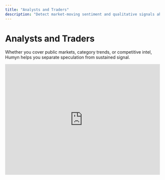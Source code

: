 ```yaml
---
title: "Analysts and Traders"
description: "Detect market-moving sentiment and qualitative signals ahead of the curve."
---
```


# Analysts and Traders

Whether you cover public markets, category trends, or competitive intel, Humyn helps you separate speculation from sustained signal.

<iframe
  width="100%"
  height="360"
  src="https://www.youtube.com/embed/ESvZmdOJ5qk?si=HMG8SRFb_fLTHi5X"
  title="Humyn workflow for analysts and traders"
  frameBorder="0"
  allow="accelerometer; autoplay; clipboard-write; encrypted-media; gyroscope; picture-in-picture; web-share"
  referrerPolicy="strict-origin-when-cross-origin"
  allowFullScreen
  style={{ margin: "1.75rem 0", borderRadius: "1rem", boxShadow: "0 24px 60px rgba(15, 23, 42, 0.18)" }}
/>

## 1. Define the coverage universe

<Columns cols={2}>
  <Card title="Pick tickers or topics" icon="chart-line">
    List the symbols, categories, or product launches you want to monitor—e.g., `NVDA`, “AI productivity tools,” or “fintech onboarding.”
  </Card>
  <Card title="Identify community hubs" icon="people-group">
    Add the subreddits, Discords, and forums where your audience congregates. Prioritize channels with depth, not just volume.
  </Card>
</Columns>

## 2. Build a repeatable intake

| Cadence | Inputs | Notes |
| --- | --- | --- |
| Daily | High-impact news threads, price-move discussions, rumor mill posts. | Capture breaking sentiment. |
| Weekly | “State of the market” megathreads, founder AMAs, review roundups. | Track sustained narratives. |
| Monthly | Industry reports, conference chatter, macro discussions. | Contextualize long-term conviction. |

## 3. Surface leading indicators

- Use **Explore** to sort by keywords like “sell,” “switching,” or “lagging” to flag negative inflection points.  
- Watch mention frequency—spikes often pre-date interest from mainstream media or analysts.  
- Tag quotes with impact level (high/medium/low) to focus research time on the strongest signals.

<Callout>
Set up a `Watchlist` project for each sector and reuse the same keyword templates. Consistency makes quarter-over-quarter comparisons effortless.
</Callout>

## 4. Package insights for decision makers

1. Ask **Chat** for a briefing that answers “What changed in the last 7 days?”  
2. Pull top quotes into your market note or internal Slack digest—keep the original community voice intact.  
3. Translate qualitative shifts into actions (“raise risk flag,” “add to diligence backlog,” “monitor again next week”).

## 5. Validate and archive

- Compare Humyn sentiment with price, funnel, or usage metrics to cross-check the signal.  
- Bookmark critical quotes inside Humyn so you can cite them in future investment memos.  
- Archive each cycle’s findings in your research repository for pattern matching later.

<Tip>
If you support multiple teams (finance, product, strategy), create separate views per stakeholder so each receives the angle that matters most.
</Tip>
